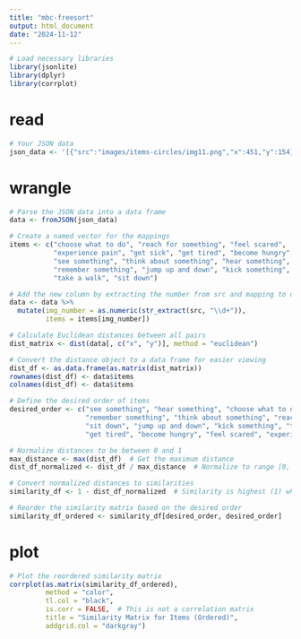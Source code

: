 ```yaml
---
title: "mbc-freesort"
output: html_document
date: "2024-11-12"
---
```


```r
# Load necessary libraries
library(jsonlite)
library(dplyr)
library(corrplot)

```

# read 

```r

# Your JSON data
json_data <- '[{"src":"images/items-circles/img11.png","x":451,"y":154},{"src":"images/items-circles/img8.png","x":463,"y":228},{"src":"images/items-circles/img5.png","x":418,"y":453},{"src":"images/items-circles/img13.png","x":134,"y":127},{"src":"images/items-circles/img2.png","x":41,"y":234},{"src":"images/items-circles/img14.png","x":76,"y":179},{"src":"images/items-circles/img7.png","x":262,"y":518},{"src":"images/items-circles/img15.png","x":176,"y":98},{"src":"images/items-circles/img10.png","x":493,"y":188},{"src":"images/items-circles/img12.png","x":221,"y":70},{"src":"images/items-circles/img4.png","x":311,"y":502},{"src":"images/items-circles/img9.png","x":539,"y":257},{"src":"images/items-circles/img6.png","x":457,"y":427},{"src":"images/items-circles/img3.png","x":363,"y":481},{"src":"images/items-circles/img1.png","x":426,"y":79}]'

```

# wrangle
```r
# Parse the JSON data into a data frame
data <- fromJSON(json_data)

# Create a named vector for the mappings
items <- c("choose what to do", "reach for something", "feel scared", 
           "experience pain", "get sick", "get tired", "become hungry", 
           "see something", "think about something", "hear something", 
           "remember something", "jump up and down", "kick something", 
           "take a walk", "sit down")

# Add the new column by extracting the number from src and mapping to descriptions
data <- data %>% 
  mutate(img_number = as.numeric(str_extract(src, "\\d+")),
         items = items[img_number])

# Calculate Euclidean distances between all pairs
dist_matrix <- dist(data[, c("x", "y")], method = "euclidean")

# Convert the distance object to a data frame for easier viewing
dist_df <- as.data.frame(as.matrix(dist_matrix))
rownames(dist_df) <- data$items
colnames(dist_df) <- data$items

# Define the desired order of items
desired_order <- c("see something", "hear something", "choose what to do", 
                   "remember something", "think about something", "reach for something", 
                   "sit down", "jump up and down", "kick something", "take a walk", 
                   "get tired", "become hungry", "feel scared", "experience pain", "get sick")

# Normalize distances to be between 0 and 1
max_distance <- max(dist_df)  # Get the maximum distance
dist_df_normalized <- dist_df / max_distance  # Normalize to range [0, 1]

# Convert normalized distances to similarities
similarity_df <- 1 - dist_df_normalized  # Similarity is highest (1) when distance is 0, lowest (0) when distance is max

# Reorder the similarity matrix based on the desired order
similarity_df_ordered <- similarity_df[desired_order, desired_order]

```

# plot

```r
# Plot the reordered similarity matrix
corrplot(as.matrix(similarity_df_ordered), 
         method = "color", 
         tl.col = "black", 
         is.corr = FALSE,  # This is not a correlation matrix
         title = "Similarity Matrix for Items (Ordered)",
         addgrid.col = "darkgray")
```


